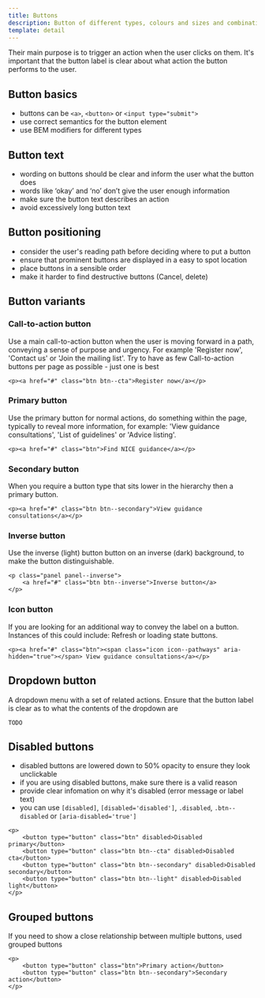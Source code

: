 ```yaml
---
title: Buttons
description: Button of different types, colours and sizes and combination of buttons
template: detail
---
```


Their main purpose is to trigger an action when the user clicks on them. It's important that the button label is clear about what action the button performs to the user.

## Button basics

- buttons can be `<a>`, `<button>` or `<input type="submit">`
- use correct semantics for the button element
- use BEM modifiers for different types

## Button text

- wording on buttons should be clear and inform the user what the button does
- words like ‘okay’ and ‘no’ don’t give the user enough information
- make sure the button text describes an action
- avoid excessively long button text

## Button positioning

- consider the user's reading path before deciding where to put a button
- ensure that prominent buttons are displayed in a easy to spot location
- place buttons in a sensible order
- make it harder to find destructive buttons (Cancel, delete)

## Button variants

### Call-to-action button

Use a main call-to-action button when the user is moving forward in a path, conveying a sense of purpose and urgency.
For example 'Register now', 'Contact us' or 'Join the mailing list'. Try to have as few Call-to-action buttons per page as possible - just one is best

```
<p><a href="#" class="btn btn--cta">Register now</a></p>
```

### Primary button

Use the primary button for normal actions, do something within the page, typically to reveal more information, for example: 'View guidance consultations', 'List of guidelines' or 'Advice listing'.

```
<p><a href="#" class="btn">Find NICE guidance</a></p>
```

### Secondary button

When you require a button type that sits lower in the hierarchy then a primary button.

```
<p><a href="#" class="btn btn--secondary">View guidance consultations</a></p>
```

### Inverse button

Use the inverse (light) button button on an inverse (dark) background, to make the button distinguishable.

```
<p class="panel panel--inverse">
    <a href="#" class="btn btn--inverse">Inverse button</a>
</p>
```

### Icon button

If you are looking for an additional way to convey the label on a button. Instances of this could include: Refresh or loading state buttons.

```
<p><a href="#" class="btn"><span class="icon icon--pathways" aria-hidden="true"></span> View guidance consultations</a></p>
```

## Dropdown button

A dropdown menu with a set of related actions. Ensure that the button label is clear as to what the contents of the dropdown are

```
TODO
```

## Disabled buttons

- disabled buttons are lowered down to 50% opacity to ensure they look unclickable
- if you are using disabled buttons, make sure there is a valid reason
- provide clear infomation on why it's disabled (error message or label text)
- you can use `[disabled]`, `[disabled='disabled']`, `.disabled`, `.btn--disabled` or `[aria-disabled='true']`

```
<p>
    <button type="button" class="btn" disabled>Disabled primary</button>
    <button type="button" class="btn btn--cta" disabled>Disabled cta</button>
    <button type="button" class="btn btn--secondary" disabled>Disabled secondary</button>
    <button type="button" class="btn btn--light" disabled>Disabled light</button>
</p>
```

## Grouped buttons

If you need to show a close relationship between multiple buttons, used grouped buttons

```
<p>
    <button type="button" class="btn">Primary action</button>
    <button type="button" class="btn btn--secondary">Secondary action</button>
</p>
```
